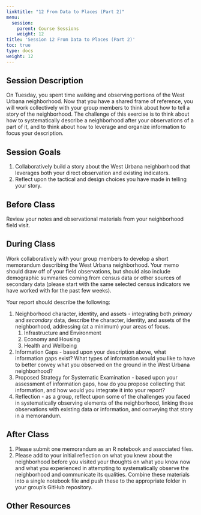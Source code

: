 ```yaml
---
linktitle: "12 From Data to Places (Part 2)"
menu:
  session:
    parent: Course Sessions
    weight: 12
title: 'Session 12 From Data to Places (Part 2)'
toc: true
type: docs
weight: 12
---
```


## Session Description

On Tuesday, you spent time walking and observing portions of the West Urbana neighborhood. Now that you have a shared frame of reference, you will work collectively with your group members to think about how to tell a story of the neighborhood. The challenge of this exercise is to think about how to systematically describe a neighborhood after your observations of a part of it, and to think about how to leverage and organize information to focus your description.

## Session Goals

1. Collaboratively build a story about the West Urbana neighborhood that leverages both your direct observation and existing indicators.
2. Reflect upon the tactical and design choices you have made in telling your story.

## Before Class

Review your notes and observational materials from your neighborhood field visit.

## During Class

Work collaboratively with your group members to develop a short memorandum describing the West Urbana neighborhood. Your memo should draw off of your field observations, but should also include demographic summaries coming from census data or other sources of secondary data (please start with the same selected census indicators we have worked with for the past few weeks).

Your report should describe the following:

1. Neighborhood character, identity, and assets - integrating both *primary* and *secondary* data, describe the character, identity, and assets of the neighborhood, addressing (at a minimum) your areas of focus.
    1. Infrastructure and Environment
    2. Economy and Housing
    3. Health and Wellbeing
2. Information Gaps - based upon your description above, what information gaps exist? What types of information would you like to have to better convey what you observed on the ground in the West Urbana neighborhood? 
3. Proposed Strategy for Systematic Examination - based upon your assessment of information gaps, how do you propose collecting that information, and how would you integrate it into your report?
4. Reflection - as a group, reflect upon some of the challenges you faced in systematically observing elements of the neighborhood, linking those observations with existing data or information, and conveying that story in a memorandum.

## After Class

1. Please submit one memorandum as an R notebook and associated files.
2. Please add to your initial reflection on what you knew about the neighborhood before you visited your thoughts on what you know now and what you experienced in attempting to systematically observe the neighborhood and communicate its qualities. Combine these materials into a single notebook file and push these to the appropriate folder in your group's GitHub repository.

## Other Resources